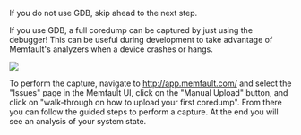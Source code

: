 If you do not use GDB, skip ahead to the next step.

If you use GDB, a full coredump can be captured by just using the debugger! This
can be useful during development to take advantage of Memfault's analyzers when
a device crashes or hangs.

![](/binary-assets/embedded/try-flow.png)

To perform the capture, navigate to http://app.memfault.com/ and select the
"Issues" page in the Memfault UI, click on the "Manual Upload" button, and click
on "walk-through on how to upload your first coredump". From there you can
follow the guided steps to perform a capture. At the end you will see an
analysis of your system state.

